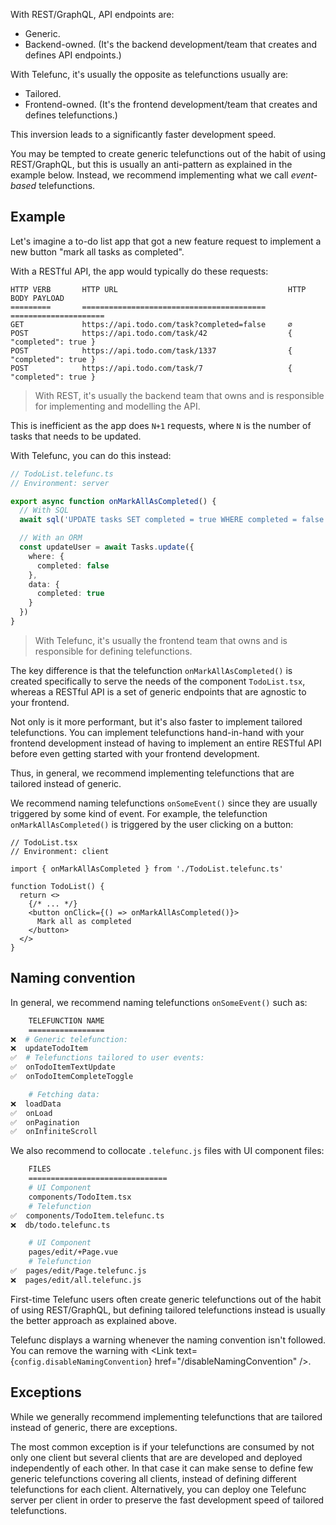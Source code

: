 
With REST/GraphQL, API endpoints are:

- Generic.
- Backend-owned. (It's the backend development/team that creates and defines API endpoints.)

With Telefunc, it's usually the opposite as telefunctions usually are:

- Tailored.
- Frontend-owned. (It's the frontend development/team that creates and defines telefunctions.)

This inversion leads to a significantly faster development speed.

You may be tempted to create generic telefunctions out of the habit of using REST/GraphQL, but this is usually an anti-pattern as explained in the example below. Instead, we recommend implementing what we call *event-based* telefunctions.

## Example

Let's imagine a to-do list app that got a new feature request to implement a new button "mark all tasks as completed".

With a RESTful API, the app would typically do these requests:

```
HTTP VERB       HTTP URL                                      HTTP BODY PAYLOAD
=========       =========================================     =====================
GET             https://api.todo.com/task?completed=false     ∅
POST            https://api.todo.com/task/42                  { "completed": true }
POST            https://api.todo.com/task/1337                { "completed": true }
POST            https://api.todo.com/task/7                   { "completed": true }
```

> With REST, it's usually the backend team that owns and is responsible for implementing and modelling the API.

This is inefficient as the app does `N+1` requests, where `N` is the number of tasks that needs to be updated.

With Telefunc, you can do this instead:

```ts
// TodoList.telefunc.ts
// Environment: server

export async function onMarkAllAsCompleted() {
  // With SQL
  await sql('UPDATE tasks SET completed = true WHERE completed = false')

  // With an ORM
  const updateUser = await Tasks.update({
    where: {
      completed: false
    },
    data: {
      completed: true
    }
  })
}
```

> With Telefunc, it's usually the frontend team that owns and is responsible for defining telefunctions.

The key difference is that the telefunction `onMarkAllAsCompleted()` is created specifically to serve the needs of the component `TodoList.tsx`, whereas a RESTful API is a set of generic endpoints that are agnostic to your frontend.

Not only is it more performant, but it's also faster to implement tailored telefunctions. You can implement telefunctions hand-in-hand with your frontend development instead of having to implement an entire RESTful API before even getting started with your frontend development.

Thus, in general, we recommend implementing telefunctions that are tailored instead of generic.

We recommend naming telefunctions `onSomeEvent()` since they are usually triggered by some kind of event. For example, the telefunction `onMarkAllAsCompleted()` is triggered by the user clicking on a button:

```tsx
// TodoList.tsx
// Environment: client

import { onMarkAllAsCompleted } from './TodoList.telefunc.ts'

function TodoList() {
  return <>
    {/* ... */}
    <button onClick={() => onMarkAllAsCompleted()}>
      Mark all as completed
    </button>
  </>
}
```


## Naming convention

In general, we recommend naming telefunctions `onSomeEvent()` such as:

```bash
    TELEFUNCTION NAME
    =================
❌  # Generic telefunction:
❌  updateTodoItem
✅  # Telefunctions tailored to user events:
✅  onTodoItemTextUpdate
✅  onTodoItemCompleteToggle

    # Fetching data:
❌  loadData
✅  onLoad
✅  onPagination
✅  onInfiniteScroll
```

We also recommend to collocate `.telefunc.js` files with UI component files:

```bash
    FILES
    ===============================
    # UI Component
    components/TodoItem.tsx
    # Telefunction
✅  components/TodoItem.telefunc.ts
❌  db/todo.telefunc.ts

    # UI Component
    pages/edit/+Page.vue
    # Telefunction
✅  pages/edit/Page.telefunc.js
❌  pages/edit/all.telefunc.js
```

First-time Telefunc users often create generic telefunctions out of the habit of using REST/GraphQL, but defining tailored telefunctions instead is usually the better approach as explained above.

Telefunc displays a warning whenever the naming convention isn't followed. You can remove the warning with <Link text={<code>config.disableNamingConvention</code>} href="/disableNamingConvention" />.

## Exceptions

While we generally recommend implementing telefunctions that are tailored instead of generic, there are exceptions.

The most common exception is if your telefunctions are consumed by not only one client but several clients that are are developed and deployed independently of each other. In that case it can make sense to define few generic telefunctions covering all clients, instead of defining different telefunctions for each client. Alternatively, you can deploy one Telefunc server per client in order to preserve the fast development speed of tailored telefunctions.
